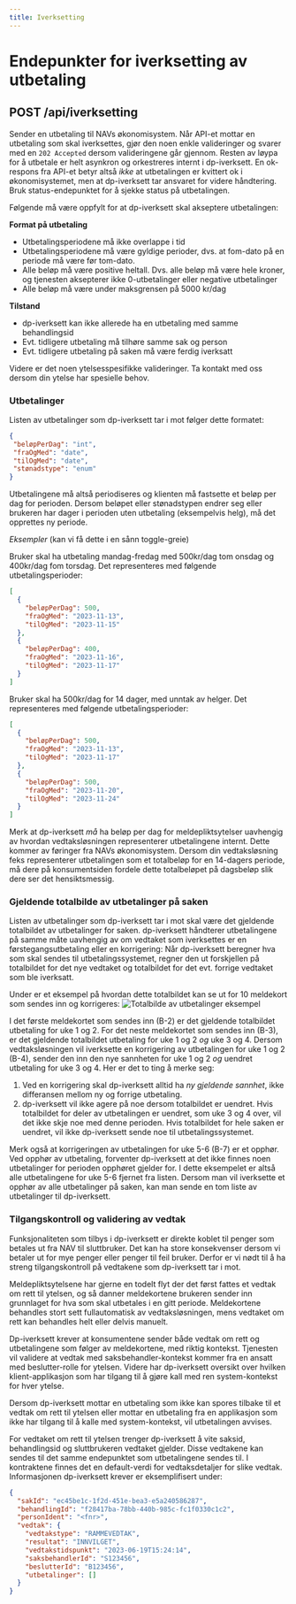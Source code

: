 ```yaml
---
title: Iverksetting
---
```


# Endepunkter for iverksetting av utbetaling

## POST /api/iverksetting

Sender en utbetaling til NAVs økonomisystem. Når API-et mottar en utbetaling som skal iverksettes, gjør den noen enkle valideringer
og svarer med en `202 Accepted` dersom valideringene går gjennom. Resten av løypa for å utbetale er helt asynkron og orkestreres
internt i dp-iverksett. En ok-respons fra API-et betyr altså _ikke_ at utbetalingen er kvittert ok i økonomisystemet, men at
dp-iverksett tar ansvaret for videre håndtering. Bruk status-endepunktet for å sjekke status på utbetalingen.

Følgende må være oppfylt for at dp-iverksett skal akseptere utbetalingen:

**Format på utbetaling**
* Utbetalingsperiodene må ikke overlappe i tid
* Utbetalingsperiodene må være gyldige perioder, dvs. at fom-dato på en periode må være før tom-dato.
* Alle beløp må være positive heltall. Dvs. alle beløp må være hele kroner, og tjenesten aksepterer ikke 0-utbetalinger eller negative utbetalinger
* Alle beløp må være under maksgrensen på 5000 kr/dag

**Tilstand**
* dp-iverksett kan ikke allerede ha en utbetaling med samme behandlingsid
* Evt. tidligere utbetaling må tilhøre samme sak og person
* Evt. tidligere utbetaling på saken må være ferdig iverksatt

Videre er det noen ytelsesspesifikke valideringer. Ta kontakt med oss dersom din ytelse har spesielle behov.

### Utbetalinger

Listen av utbetalinger som dp-iverksett tar i mot følger dette formatet:
```json
{
 "beløpPerDag": "int",
 "fraOgMed": "date",
 "tilOgMed": "date",
 "stønadstype": "enum"
}
```
Utbetalingene må altså periodiseres og klienten må fastsette et beløp per dag for perioden. Dersom beløpet eller stønadstypen
endrer seg eller brukeren har dager i perioden uten utbetaling (eksempelvis helg), må det opprettes ny periode.

_Eksempler_ (kan vi få dette i en sånn toggle-greie)

Bruker skal ha utbetaling mandag-fredag med 500kr/dag tom onsdag og 400kr/dag fom torsdag. Det representeres med følgende utbetalingsperioder:
```json
[
  {
    "beløpPerDag": 500,
    "fraOgMed": "2023-11-13",
    "tilOgMed": "2023-11-15"
  },
  {
    "beløpPerDag": 400,
    "fraOgMed": "2023-11-16",
    "tilOgMed": "2023-11-17"
  }
]
```

Bruker skal ha 500kr/dag for 14 dager, med unntak av helger. Det representeres med følgende utbetalingsperioder:
```json
[
  {
    "beløpPerDag": 500,
    "fraOgMed": "2023-11-13",
    "tilOgMed": "2023-11-17"
  },
  {
    "beløpPerDag": 500,
    "fraOgMed": "2023-11-20",
    "tilOgMed": "2023-11-24"
  }
]
```

Merk at dp-iverksett _må_ ha beløp per dag for meldepliktsytelser uavhengig av hvordan vedtaksløsningen representerer utbetalingene
internt. Dette kommer av føringer fra NAVs økonomisystem. Dersom din vedtaksløsning feks representerer utbetalingen som et
totalbeløp for en 14-dagers periode, må dere på konsumentsiden fordele dette totalbeløpet på dagsbeløp slik dere ser det hensiktsmessig.

### Gjeldende totalbilde av utbetalinger på saken

Listen av utbetalinger som dp-iverksett tar i mot skal være det gjeldende totalbildet av utbetalinger for saken. dp-iverksett håndterer utbetalingene
på samme måte uavhengig av om vedtaket som iverksettes er en førstegangsutbetaling eller en korrigering: Når dp-iverksett beregner hva som skal sendes
til utbetalingssystemet, regner den ut forskjellen på totalbildet for det nye vedtaket og totalbildet for det evt. forrige vedtaket som ble iverksatt.

Under er et eksempel på hvordan dette totalbildet kan se ut for 10 meldekort som sendes inn og korrigeres:
![Totalbilde av utbetalinger eksempel](/totalbilde_utbetalinger.png)

I det første meldekortet som sendes inn (B-2) er det gjeldende totalbildet utbetaling for uke 1 og 2. For det neste meldekortet som sendes inn (B-3),
er det gjeldende totalbildet utbetaling for uke 1 og 2 _og_ uke 3 og 4. Dersom vedtaksløsningen vil iverksette en korrigering av utbetalingen for uke 1 og 2 (B-4),
sender den inn den nye sannheten for uke 1 og 2 _og_ uendret utbetaling for uke 3 og 4. Her er det to ting å merke seg:
1. Ved en korrigering skal dp-iverksett alltid ha _ny gjeldende sannhet_, ikke differansen mellom ny og forrige utbetaling.
2. dp-iverksett vil ikke agere på noe dersom totalbildet er uendret. Hvis totalbildet for deler av utbetalingen er uendret, som uke 3 og 4 over,
vil det ikke skje noe med denne perioden. Hvis totalbildet for hele saken er uendret, vil ikke dp-iverksett sende noe til utbetalingssystemet.

Merk også at korrigeringen av utbetalingen for uke 5-6 (B-7) er et opphør. Ved opphør av utbetaling, forventer dp-iverksett at det ikke finnes noen utbetalinger
for perioden opphøret gjelder for. I dette eksempelet er altså alle utbetalingene for uke 5-6 fjernet fra listen. Dersom man vil iverksette et opphør av alle utbetalinger på saken,
kan man sende en tom liste av utbetalinger til dp-iverksett.

### Tilgangskontroll og validering av vedtak

Funksjonaliteten som tilbys i dp-iverksett er direkte koblet til penger som betales ut fra NAV til sluttbruker. Det kan ha store konsekvenser
dersom vi betaler ut for mye penger eller penger til feil bruker. Derfor er vi nødt til å ha streng tilgangskontroll på vedtakene som dp-iverksett
tar i mot.

Meldepliktsytelsene har gjerne en todelt flyt der det først fattes et vedtak om rett til ytelsen, og så danner meldekortene brukeren sender inn
grunnlaget for hva som skal utbetales i en gitt periode. Meldekortene behandles stort sett fullautomatisk av vedtaksløsningen, mens vedtaket om
rett kan behandles helt eller delvis manuelt.

Dp-iverksett krever at konsumentene sender både vedtak om rett og utbetalingene som følger av meldekortene, med riktig kontekst. Tjenesten vil validere
at vedtak med saksbehandler-kontekst kommer fra en ansatt med beslutter-rolle for ytelsen. Videre har dp-iverksett oversikt over hvilken klient-applikasjon som
har tilgang til å gjøre kall med ren system-kontekst for hver ytelse.

Dersom dp-iverksett mottar en utbetaling som ikke kan spores tilbake til et vedtak om rett til ytelsen eller mottar en utbetaling fra en applikasjon
som ikke har tilgang til å kalle med system-kontekst, vil utbetalingen avvises.

For vedtaket om rett til ytelsen trenger dp-iverksett å vite saksid, behandlingsid og sluttbrukeren vedtaket gjelder. Disse vedtakene kan sendes
til det samme endepunktet som utbetalingene sendes til. I kontraktene finnes det en default-verdi for vedtaksdetaljer for slike vedtak. Informasjonen
dp-iverksett krever er eksemplifisert under:

```json
{
  "sakId": "ec45be1c-1f2d-451e-bea3-e5a240586287",
  "behandlingId": "f28417ba-78bb-440b-985c-fc1f0330c1c2",
  "personIdent": "<fnr>",
  "vedtak": {
    "vedtakstype": "RAMMEVEDTAK",
    "resultat": "INNVILGET",
    "vedtakstidspunkt": "2023-06-19T15:24:14",
    "saksbehandlerId": "S123456",
    "beslutterId": "B123456",
    "utbetalinger": []
  }
}
```